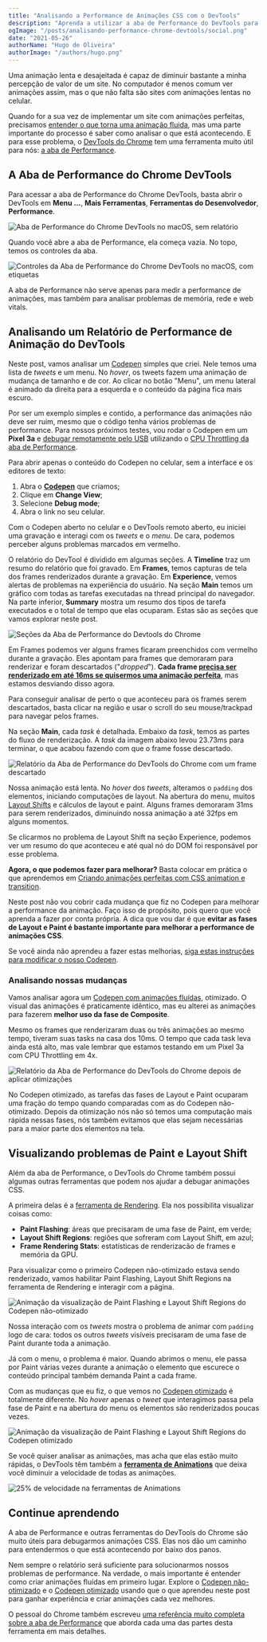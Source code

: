 ```yaml
---
title: "Analisando a Performance de Animações CSS com o DevTools"
description: "Aprenda a utilizar a aba de Performance do DevTools para encontrar problemas na performance das suas animações CSS"
ogImage: "/posts/analisando-performance-chrome-devtools/social.png"
date: "2021-05-26"
authorName: "Hugo de Oliveira"
authorImage: "/authors/hugo.png"
---
```


Uma animação lenta e desajeitada é capaz de diminuir bastante a minha percepção de valor de um site. No computador é menos comum ver animações assim, mas o que não falta são sites com animações lentas no celular.

Quando for a sua vez de implementar um site com animações perfeitas, precisamos [entender o que torna uma animação fluida](https://triangulo.dev/posts/criando-animacoes-perfeitas-com-css), mas uma parte importante do processo é saber como analisar o que está acontecendo. E para esse problema, o [DevTools do Chrome](https://triangulo.dev/posts/atomo-chrome-developer-tools) tem uma ferramenta muito útil para nós: [a aba de Performance](https://triangulo.dev/posts/atomo-aba-performance-devtools).

## A Aba de Performance do Chrome DevTools

Para acessar a aba de Performance do Chrome DevTools, basta abrir o DevTools em **Menu ...**, **Mais Ferramentas**, **Ferramentas do Desenvolvedor**, **Performance**.

![Aba de Performance do Chrome DevTools no macOS, sem relatório](/posts/analisando-performance-chrome-devtools/chrome-devtools-aba-performance-macos.png)

Quando você abre a aba de Performance, ela começa vazia. No topo, temos os controles da aba.

![Controles da Aba de Performance do Chrome DevTools no macOS, com etiquetas](/posts/analisando-performance-chrome-devtools/chrome-devtools-aba-performance-macos-controles.png)

A aba de Performance não serve apenas para medir a performance de animações, mas também para analisar problemas de memória, rede e web vitals.

## Analisando um Relatório de Performance de Animação do DevTools

Neste post, vamos analisar um [Codepen](https://codepen.io/hugobessaa/pen/WNpjYgG) simples que criei. Nele temos uma lista de _tweets_ e um menu. No _hover_, os tweets fazem uma animação de mudança de tamanho e de cor. Ao clicar no botão "Menu", um menu lateral é animado da direita para a esquerda e o conteúdo da página fica mais escuro.

Por ser um exemplo simples e contido, a performance das animações não deve ser ruim, mesmo que o código tenha vários problemas de performance. Para nossos próximos testes, vou rodar o Codepen em um **Pixel 3a** e [debugar remotamente pelo USB](https://triangulo.dev/posts/atomo-debugar-chrome-do-android-devtools) utilizando o [CPU Throttling da aba de Performance](https://triangulo.dev/posts/atomo-cpu-throttling-chrome-devtools).

Para abrir apenas o conteúdo do Codepen no celular, sem a interface e os editores de texto:

1. Abra o **[Codepen](https://codepen.io/hugobessaa/pen/WNpjYgG)** que criamos;
2. Clique em **Change View**;
3. Selecione **Debug mode**;
4. Abra o link no seu celular.

Com o Codepen aberto no celular e o DevTools remoto aberto, eu iniciei uma gravação e interagi com os _tweets_ e o _menu_. De cara, podemos perceber alguns problemas marcados em vermelho.

O relatório do DevTool é dividido em algumas seções. A **Timeline** traz um resumo do relatório que foi gravado. Em **Frames**, temos capturas de tela dos frames renderizados durante a gravação. Em **Experience**, vemos alertas de problemas na experiência do usuário. Na seção **Main** temos um gráfico com todas as tarefas executadas na thread principal do navegador. Na parte inferior, **Summary** mostra um resumo dos tipos de tarefa executados e o total de tempo que elas ocuparam. Estas são as seções que vamos explorar neste post.

![Seções da Aba de Performance do Devtools do Chrome](/posts/analisando-performance-chrome-devtools/secoes-aba-performance-chrome-devtools.png)

Em Frames podemos ver alguns frames ficaram preenchidos com vermelho durante a gravação. Eles apontam para frames que demoraram para renderizar e foram descartados ("_dropped_"). **Cada frame [precisa ser renderizado em até 16ms se quisermos uma animação perfeita](https://triangulo.dev/posts/criando-animacoes-perfeitas-com-css)**, mas estamos desviando disso agora.

Para conseguir analisar de perto o que aconteceu para os frames serem descartados, basta clicar na região e usar o scroll do seu mouse/trackpad para navegar pelos frames.

Na seção **Main**, cada _task_ é detalhada. Embaixo da _task_, temos as partes do fluxo de renderização. A _task_ da imagem abaixo levou 23.73ms para terminar, o que acabou fazendo com que o frame fosse descartado.

![Relatório da Aba de Performance do DevTools do Chrome com um frame descartado](/posts/analisando-performance-chrome-devtools/relatorio-performance-devtools-nao-otimizado-frame-descartado.png)

Nossa animação está lenta. No _hover_ dos _tweets_, alteramos o `padding` dos elementos, iniciando computações de layout. Na abertura do menu, muitos [Layout Shifts](https://triangulo.dev/posts/atomo-layout-shift) e cálculos de layout e paint. Alguns frames demoraram 31ms para serem renderizados, diminuindo nossa animação a até 32fps em alguns momentos.

Se clicarmos no problema de Layout Shift na seção Experience, podemos ver um resumo do que aconteceu e até qual nó do DOM foi responsável por esse problema.

**Agora, o que podemos fazer para melhorar?** Basta colocar em prática o que aprendemos em [Criando animações perfeitas com CSS animation e transition](https://triangulo.dev/posts/criando-animacoes-perfeitas-com-css).

Neste post não vou cobrir cada mudança que fiz no Codepen para melhorar a performance da animação. Faço isso de propósito, pois quero que você aprenda a fazer por conta própria. A dica que vou dar é que **evitar as fases de Layout e Paint é bastante importante para melhorar a performance de animações CSS**.

Se você ainda não aprendeu a fazer estas melhorias, [siga estas instruções para modificar o nosso Codepen](https://triangulo.dev/posts/criando-animacoes-perfeitas-com-css#sua-vez-de-deixar-uma-animação-css-perfeita).

### Analisando nossas mudanças

Vamos analisar agora um [Codepen com animações fluídas](https://codepen.io/hugobessaa/pen/GRWvZYy), otimizado. O visual das animações é praticamente idêntico, mas eu alterei as animações para fazerem **melhor uso da fase de Composite**.

Mesmo os frames que renderizaram duas ou três animações ao mesmo tempo, tiveram suas tasks na casa dos 10ms. O tempo que cada task leva ainda está alto, mas vale lembrar que estamos testando em um Pixel 3a com CPU Throttling em 4x.

![Relatório da Aba de Performance do DevTools do Chrome depois de aplicar otimizações](/posts/analisando-performance-chrome-devtools/relatorio-performance-devtools-otimizado.png)

No Codepen otimizado, as tarefas das fases de Layout e Paint ocuparam uma fração do tempo quando comparadas com as do Codepen não-otimizado. Depois da otimização nós não só temos uma computação mais rápida nessas fases, nós também evitamos que elas sejam necessárias para a maior parte dos elementos na tela.

## Visualizando problemas de Paint e Layout Shift

Além da aba de Performance, o DevTools do Chrome também possui algumas outras ferramentas que podem nos ajudar a debugar animações CSS.

A primeira delas é a [ferramenta de Rendering](https://triangulo.dev/posts/atomo-ferramenta-rendering-devtools). Ela nos possibilita visualizar coisas como:

- **Paint Flashing**: áreas que precisaram de uma fase de Paint, em verde;
- **Layout Shift Regions**: regiões que sofreram com Layout Shift, em azul;
- **Frame Rendering Stats**: estatísticas de renderizacão de frames e memória da GPU.

Para visualizar como o primeiro Codepen não-otimizado estava sendo renderizado, vamos habilitar Paint Flashing, Layout Shift Regions na ferramenta de Rendering e interagir com a página.

![Animação da visualização de Paint Flashing e Layout Shift Regions do Codepen não-otimizado](/posts/analisando-performance-chrome-devtools/gif-rendering-paint-layout-shift-nao-otimizado.gif)

Nossa interação com os _tweets_ mostra o problema de animar com `padding` logo de cara: todos os outros _tweets_ visíveis precisaram de uma fase de Paint durante toda a animação.

Já com o menu, o problema é maior. Quando abrimos o menu, ele passa por Paint várias vezes durante a animação o elemento que escurece o conteúdo principal também demanda Paint a cada frame.

Com as mudanças que eu fiz, o que vemos no [Codepen otimizado](https://codepen.io/hugobessaa/pen/GRWvZYy) é totalmente diferente. No _hover_ apenas o _tweet_ que interagimos passa pela fase de Paint e na abertura do menu os elementos são renderizados poucas vezes.

![Animação da visualização de Paint Flashing e Layout Shift Regions do Codepen otimizado](/posts/analisando-performance-chrome-devtools/gif-rendering-paint-layout-shift-otimizado.gif)

Se você quiser analisar as animações, mas acha que elas estão muito rápidas, o DevTools têm também a [**ferramenta de Animations**](https://triangulo.dev/posts/atomo-ferramenta-animations-devtools) que deixa você diminuir a velocidade de todas as animações.

![25% de velocidade na ferramentas de Animations](/posts/analisando-performance-chrome-devtools/animations-em-25-por-cento.png)

## Continue aprendendo

A aba de Performance e outras ferramentas do DevTools do Chrome são muito úteis para debugarmos animações CSS. Elas nos dão um caminho para entendermos o que está acontecendo por baixo dos panos.

Nem sempre o relatório será suficiente para solucionarmos nossos problemas de performance. Na verdade, o mais importante é entender como criar animações fluídas em primeiro lugar. Explore o [Codepen não-otimizado](https://codepen.io/hugobessaa/pen/WNpjYgG) e o [Codepen otimizado](https://codepen.io/hugobessaa/pen/GRWvZYy) usando que o que aprendeu neste post para ganhar experiência e criar animações cada vez melhores.

O pessoal do Chrome também escreveu [uma referência muito completa sobre a aba de Performance](https://developer.chrome.com/docs/devtools/evaluate-performance/reference/) que aborda cada uma das partes desta ferramenta em mais detalhes.
